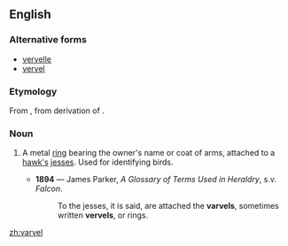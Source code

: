 ==English==

===Alternative forms===
* [[vervelle]]
* [[vervel]]

===Etymology===
From {{etyl|fro|en}} {{term|vervelle||falcon's leg fetter|lang=fro}}, from {{etyl|VL.|en}} derivation of {{etyl|la|en}} {{term|vertibulum||joint|lang=la}}.

===Noun===
{{en-noun}}

# {{context|falconry|heraldiccharge|lang=en}} A metal [[ring]] bearing the owner's name or coat of arms, attached to a [[hawk|hawk's]] [[jess|jesses]]. Used for identifying birds.
#* '''1894''' — James Parker, ''A Glossary of Terms Used in Heraldry'', s.v. ''Falcon''.
#*: To the jesses, it is said, are attached the '''varvels''', sometimes written '''vervels''', or rings.

[[zh:varvel]]